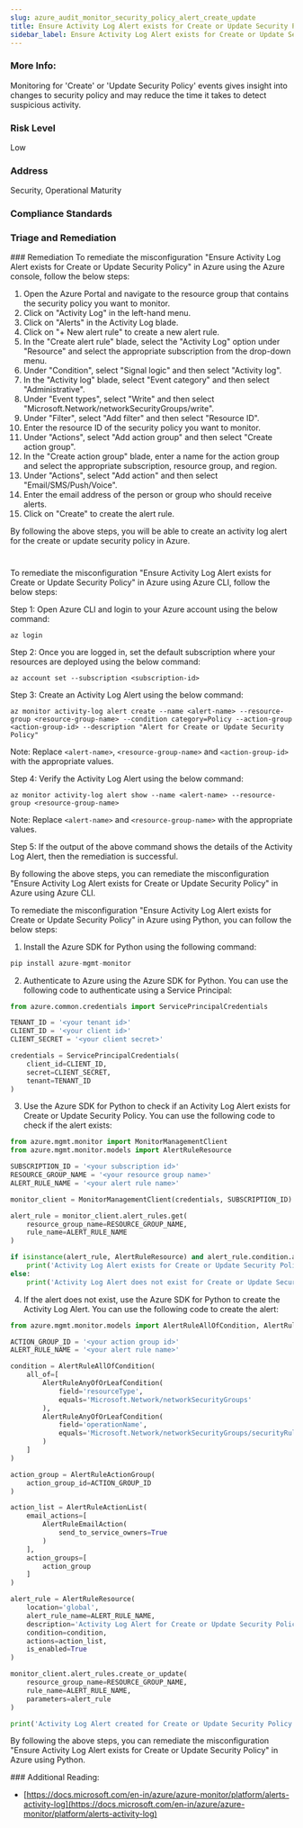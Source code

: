 ```yaml
---
slug: azure_audit_monitor_security_policy_alert_create_update
title: Ensure Activity Log Alert exists for Create or Update Security Policy
sidebar_label: Ensure Activity Log Alert exists for Create or Update Security Policy
---
```


### More Info:

Monitoring for 'Create' or 'Update Security Policy' events gives insight into changes to security policy and may reduce the time it takes to detect suspicious activity.

### Risk Level

Low

### Address

Security, Operational Maturity

### Compliance Standards




### Triage and Remediation
<Tabs>
<Tab title='Remediation'>
### Remediation

<AccordionGroup>
<Accordion title='Using Console' defaultOpen='true'>
To remediate the misconfiguration "Ensure Activity Log Alert exists for Create or Update Security Policy" in Azure using the Azure console, follow the below steps:

1. Open the Azure Portal and navigate to the resource group that contains the security policy you want to monitor.
2. Click on "Activity Log" in the left-hand menu.
3. Click on "Alerts" in the Activity Log blade.
4. Click on "+ New alert rule" to create a new alert rule.
5. In the "Create alert rule" blade, select the "Activity Log" option under "Resource" and select the appropriate subscription from the drop-down menu.
6. Under "Condition", select "Signal logic" and then select "Activity log".
7. In the "Activity log" blade, select "Event category" and then select "Administrative".
8. Under "Event types", select "Write" and then select "Microsoft.Network/networkSecurityGroups/write".
9. Under "Filter", select "Add filter" and then select "Resource ID".
10. Enter the resource ID of the security policy you want to monitor.
11. Under "Actions", select "Add action group" and then select "Create action group".
12. In the "Create action group" blade, enter a name for the action group and select the appropriate subscription, resource group, and region.
13. Under "Actions", select "Add action" and then select "Email/SMS/Push/Voice".
14. Enter the email address of the person or group who should receive alerts.
15. Click on "Create" to create the alert rule.

By following the above steps, you will be able to create an activity log alert for the create or update security policy in Azure.

#
</Accordion>

<Accordion title='Using CLI'>
To remediate the misconfiguration "Ensure Activity Log Alert exists for Create or Update Security Policy" in Azure using Azure CLI, follow the below steps:

Step 1: Open Azure CLI and login to your Azure account using the below command:
```
az login
```

Step 2: Once you are logged in, set the default subscription where your resources are deployed using the below command:
```
az account set --subscription <subscription-id>
```

Step 3: Create an Activity Log Alert using the below command:
```
az monitor activity-log alert create --name <alert-name> --resource-group <resource-group-name> --condition category=Policy --action-group <action-group-id> --description "Alert for Create or Update Security Policy"
```
Note: Replace `<alert-name>`, `<resource-group-name>` and `<action-group-id>` with the appropriate values.

Step 4: Verify the Activity Log Alert using the below command:
```
az monitor activity-log alert show --name <alert-name> --resource-group <resource-group-name>
```
Note: Replace `<alert-name>` and `<resource-group-name>` with the appropriate values.

Step 5: If the output of the above command shows the details of the Activity Log Alert, then the remediation is successful.

By following the above steps, you can remediate the misconfiguration "Ensure Activity Log Alert exists for Create or Update Security Policy" in Azure using Azure CLI.
</Accordion>

<Accordion title='Using Python'>
To remediate the misconfiguration "Ensure Activity Log Alert exists for Create or Update Security Policy" in Azure using Python, you can follow the below steps:

1. Install the Azure SDK for Python using the following command:
```python
pip install azure-mgmt-monitor
```

2. Authenticate to Azure using the Azure SDK for Python. You can use the following code to authenticate using a Service Principal:
```python
from azure.common.credentials import ServicePrincipalCredentials

TENANT_ID = '<your tenant id>'
CLIENT_ID = '<your client id>'
CLIENT_SECRET = '<your client secret>'

credentials = ServicePrincipalCredentials(
    client_id=CLIENT_ID,
    secret=CLIENT_SECRET,
    tenant=TENANT_ID
)
```

3. Use the Azure SDK for Python to check if an Activity Log Alert exists for Create or Update Security Policy. You can use the following code to check if the alert exists:
```python
from azure.mgmt.monitor import MonitorManagementClient
from azure.mgmt.monitor.models import AlertRuleResource

SUBSCRIPTION_ID = '<your subscription id>'
RESOURCE_GROUP_NAME = '<your resource group name>'
ALERT_RULE_NAME = '<your alert rule name>'

monitor_client = MonitorManagementClient(credentials, SUBSCRIPTION_ID)

alert_rule = monitor_client.alert_rules.get(
    resource_group_name=RESOURCE_GROUP_NAME,
    rule_name=ALERT_RULE_NAME
)

if isinstance(alert_rule, AlertRuleResource) and alert_rule.condition.all_of[0].field == 'resourceType' and alert_rule.condition.all_of[0].equals == 'Microsoft.Network/networkSecurityGroups' and alert_rule.condition.all_of[1].field == 'operationName' and alert_rule.condition.all_of[1].equals == 'Microsoft.Network/networkSecurityGroups/securityRules/write':
    print('Activity Log Alert exists for Create or Update Security Policy')
else:
    print('Activity Log Alert does not exist for Create or Update Security Policy')
```

4. If the alert does not exist, use the Azure SDK for Python to create the Activity Log Alert. You can use the following code to create the alert:
```python
from azure.mgmt.monitor.models import AlertRuleAllOfCondition, AlertRuleAnyOfOrLeafCondition, AlertRuleActionGroup, AlertRuleActionList, AlertRuleEmailAction, AlertRuleResource

ACTION_GROUP_ID = '<your action group id>'
ALERT_RULE_NAME = '<your alert rule name>'

condition = AlertRuleAllOfCondition(
    all_of=[
        AlertRuleAnyOfOrLeafCondition(
            field='resourceType',
            equals='Microsoft.Network/networkSecurityGroups'
        ),
        AlertRuleAnyOfOrLeafCondition(
            field='operationName',
            equals='Microsoft.Network/networkSecurityGroups/securityRules/write'
        )
    ]
)

action_group = AlertRuleActionGroup(
    action_group_id=ACTION_GROUP_ID
)

action_list = AlertRuleActionList(
    email_actions=[
        AlertRuleEmailAction(
            send_to_service_owners=True
        )
    ],
    action_groups=[
        action_group
    ]
)

alert_rule = AlertRuleResource(
    location='global',
    alert_rule_name=ALERT_RULE_NAME,
    description='Activity Log Alert for Create or Update Security Policy',
    condition=condition,
    actions=action_list,
    is_enabled=True
)

monitor_client.alert_rules.create_or_update(
    resource_group_name=RESOURCE_GROUP_NAME,
    rule_name=ALERT_RULE_NAME,
    parameters=alert_rule
)

print('Activity Log Alert created for Create or Update Security Policy')
```

By following the above steps, you can remediate the misconfiguration "Ensure Activity Log Alert exists for Create or Update Security Policy" in Azure using Python.
</Accordion>

</AccordionGroup>
</Tab>
</Tabs>
### Additional Reading:

- [https://docs.microsoft.com/en-in/azure/azure-monitor/platform/alerts-activity-log](https://docs.microsoft.com/en-in/azure/azure-monitor/platform/alerts-activity-log) 

